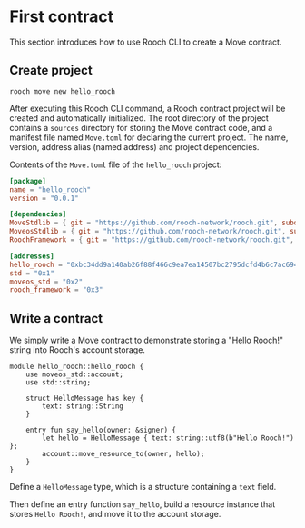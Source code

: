 # First contract

This section introduces how to use Rooch CLI to create a Move contract.

## Create project

```shell copy
rooch move new hello_rooch
```

After executing this Rooch CLI command, a Rooch contract project will be created and automatically initialized. The root directory of the project contains a `sources` directory for storing the Move contract code, and a manifest file named `Move.toml` for declaring the current project. The name, version, address alias (named address) and project dependencies.

Contents of the `Move.toml` file of the `hello_rooch` project:

```toml
[package]
name = "hello_rooch"
version = "0.0.1"

[dependencies]
MoveStdlib = { git = "https://github.com/rooch-network/rooch.git", subdir = "frameworks/move-stdlib", rev = "main" }
MoveosStdlib = { git = "https://github.com/rooch-network/rooch.git", subdir = "frameworks/moveos-stdlib", rev = "main" }
RoochFramework = { git = "https://github.com/rooch-network/rooch.git", subdir = "frameworks/rooch-framework", rev = "main" }

[addresses]
hello_rooch = "0xbc34dd9a140ab26f88f466c9ea7ea14507bc2795dcfd4b6c7ac694dd3c2e1c8d"
std = "0x1"
moveos_std = "0x2"
rooch_framework = "0x3"
```

## Write a contract

We simply write a Move contract to demonstrate storing a "Hello Rooch!" string into Rooch's account storage.

```move
module hello_rooch::hello_rooch {
    use moveos_std::account;
    use std::string;

    struct HelloMessage has key {
        text: string::String
    }

    entry fun say_hello(owner: &signer) {
        let hello = HelloMessage { text: string::utf8(b"Hello Rooch!") };
        account::move_resource_to(owner, hello);
    }
}
```

Define a `HelloMessage` type, which is a structure containing a `text` field.

Then define an entry function `say_hello`, build a resource instance that stores `Hello Rooch!`, and move it to the account storage.
